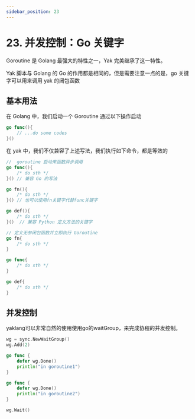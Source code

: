 ---
sidebar_position: 23
---

# 23. 并发控制：Go 关键字

Goroutine 是 Golang 最强大的特性之一，Yak 完美继承了这一特性。

Yak 脚本与 Golang 的 Go 的作用都是相同的，但是需要注意一点的是，go 关键字可以用来调用 yak 的闭包函数

## 基本用法

在 Golang 中，我们启动一个 Goroutine 通过以下操作启动

```go
go func(){
    // ...do some codes
}()
```

在 yak 中，我们不仅兼容了上述写法，我们执行如下命令，都是等效的

```go
//  goroutine 启动来函数异步调用
go func(){
    /* do sth */
}() // 兼容 Go 的写法

go fn(){
    /* do sth */
}() // 也可以使用fn关键字代替func关键字

go def(){
    /* do sth */
}()  // 兼容 Python 定义方法的关键字

// 定义无参闭包函数并立即执行 Goroutine
go fn{
    /* do sth */
}

go func{
    /* do sth */
}

go def{
    /* do sth */
}
```

## 并发控制

yaklang可以非常自然的使用使用go的waitGroup，来完成协程的并发控制。

```go
wg = sync.NewWaitGroup()
wg.Add(2)

go func {
    defer wg.Done()
    println("in goroutine1")
}

go func {
    defer wg.Done()
    println("in goroutine2")
}

wg.Wait()
```